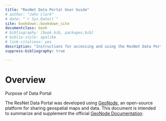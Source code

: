 ```yaml
---
title: "ResNet Data Portal User Guide"
# author: "John Clark"
# date: "`r Sys.Date()`"
site: bookdown::bookdown_site
documentclass: book
# bibliography: [book.bib, packages.bib]
# biblio-style: apalike
# link-citations: yes
description: "Instructions for accessing and using the ResNet Data Portal."
suppress-bibliography: true

---
```


# Overview

Purpose of Data Portal

The ResNet Data Portal was developed using [GeoNode](https://geonode.org/){target="_blank"}, an open-source platform for sharing geospatial maps and data. This document is intended to summarize and supplement the official [GeoNode Documentation](https://docs.geonode.org/en/3.2.x/usage/index.html){target="_blank"}.

<!-- Living document -->

<!-- report issues, submit content via github -->

<!-- anchor links -->

<!-- ## Navigation -->

<!-- ## Getting started -->

<!-- 1.  Register a new account. Activation required. -->

<!-- 2.  Upload layer -->

<!-- 3.  Combine -->

<!-- 4.  Manage -->

<!-- 5.  Publish -->
